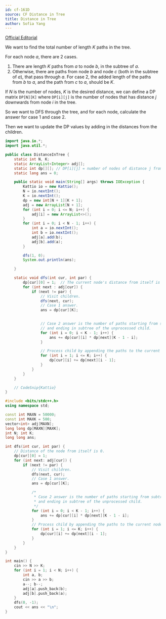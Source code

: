 ```yaml
---
id: cf-161D
source: CF Distance in Tree
title: Distance in Tree
author: Sofia Yang
---
```


[Official Editorial](https://codeforces.com/blog/entry/4097)

We want to find the total number of length $K$ paths in the tree.

For each node $a$, there are 2 cases.

1. There are length $K$ paths from $a$ to node $b$, in the subtree of $a$.
2. Otherwise, there are paths from node $b$ and node $c$ (both in the subtree of $a$), that pass through $a$.
For case 2, the added length of the paths from $b$ to $a$, and the path from $c$ to $a$, should be $K$.
	

If $N$ is the number of nodes, $K$ is the desired distance, we can define a DP matrix $\texttt{DP[N][K]}$ where $\texttt{DP[i][j]}$ is the number of nodes that has distance $j$ downwards from node $i$ in the tree.

So we want to DFS through the tree, and for each node, calculate the answer for case 1 and case 2.

Then we want to update the DP values by adding in the distances from the children.

<LanguageSection>

<JavaSection>

```java
import java.io.*;
import java.util.*;

public class DistanceInTree {
	static int N, K;
	static ArrayList<Integer> adj[];
	static int dp[][]; // DP[i][j] = number of nodes of distance j from node i.
	static long ans = 0;

	public static void main(String[] args) throws IOException {
		Kattio io = new Kattio();
		N = io.nextInt();
		K = io.nextInt();
		dp = new int[N + 1][K + 1];
		adj = new ArrayList[N + 1];
		for (int i = 0; i <= N; i++) {
			adj[i] = new ArrayList<>();
		}
		for (int i = 0; i < N - 1; i++) {
			int a = io.nextInt();
			int b = io.nextInt();
			adj[a].add(b);
			adj[b].add(a);
		}

		dfs(1, 0);
		System.out.println(ans);

	}

	static void dfs(int cur, int par) {
		dp[cur][0] = 1;  // The current node's distance from itself is 0.
		for (int next : adj[cur]) {
			if (next != par) {
				// Visit children.
				dfs(next, cur);
				// Case 1 answer.
				ans = dp[cur][K];

				
				// Case 2 answer is the number of paths starting from subtree of cur
				// and ending in subtree of the unprocessed child.
				for (int i = 0; i < K - 1; i++) {
					ans += dp[cur][i] * dp[next][K - 1 - i];
				}

				// Process child by appending the paths to the current node.
				for (int i = 1; i <= K; i++) {
					dp[cur][i] += dp[next][i - 1];
				}
			}
		}
	}

	// CodeSnip{Kattio}
}
```
</JavaSection>

<CPPSection>

```cpp
#include <bits/stdc++.h>
using namespace std;

const int MAXN = 50000;
const int MAXK = 500;
vector<int> adj[MAXN];
long long dp[MAXN][MAXK];
int N; int K;
long long ans;

int dfs(int cur, int par) {
	// Distance of the node from itself is 0.
	dp[cur][0] = 1;
	for (int next: adj[cur]) {
		if (next != par) {
			// Visit children.
			dfs(next, cur);
			// Case 1 answer.
			ans = dp[cur][K];

			/*
			 * Case 2 answer is the number of paths starting from subtree of cur
			 * and ending in subtree of the unprocessed child.
			 */
			for (int i = 0; i < K - 1; i++) {
				ans += dp[cur][i] * dp[next][K - 1 - i];
			}
			// Process child by appending the paths to the current node.
			for (int i = 1; i <= K; i++) {
				dp[cur][i] += dp[next][i - 1];
			}
		}
	}
}

int main() {
	cin >> N >> K;
	for (int i = 1; i < N; i++) {
		int a, b;
		cin >> a >> b;
		a--; b--;
		adj[a].push_back(b);
		adj[b].push_back(a);
	}
	dfs(0, -1);
	cout << ans << "\n";
}
```
</CPPSection>

</LanguageSection>
